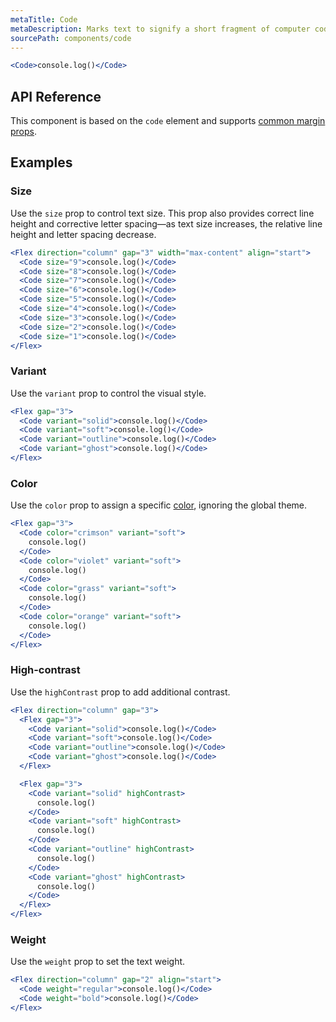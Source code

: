 ```yaml
---
metaTitle: Code
metaDescription: Marks text to signify a short fragment of computer code.
sourcePath: components/code
---
```


```jsx live=true
<Code>console.log()</Code>
```

## API Reference

This component is based on the `code` element and supports [common margin props](/themes/docs/theme/layout#margin-props).

<ThemesPropsTable name="code" />

## Examples

### Size

Use the `size` prop to control text size. This prop also provides correct line height and corrective letter spacing—as text size increases, the relative line height and letter spacing decrease.

```jsx live=true
<Flex direction="column" gap="3" width="max-content" align="start">
  <Code size="9">console.log()</Code>
  <Code size="8">console.log()</Code>
  <Code size="7">console.log()</Code>
  <Code size="6">console.log()</Code>
  <Code size="5">console.log()</Code>
  <Code size="4">console.log()</Code>
  <Code size="3">console.log()</Code>
  <Code size="2">console.log()</Code>
  <Code size="1">console.log()</Code>
</Flex>
```

### Variant

Use the `variant` prop to control the visual style.

```jsx live=true
<Flex gap="3">
  <Code variant="solid">console.log()</Code>
  <Code variant="soft">console.log()</Code>
  <Code variant="outline">console.log()</Code>
  <Code variant="ghost">console.log()</Code>
</Flex>
```

### Color

Use the `color` prop to assign a specific [color](/themes/docs/theme/color), ignoring the global theme.

```jsx live=true
<Flex gap="3">
  <Code color="crimson" variant="soft">
    console.log()
  </Code>
  <Code color="violet" variant="soft">
    console.log()
  </Code>
  <Code color="grass" variant="soft">
    console.log()
  </Code>
  <Code color="orange" variant="soft">
    console.log()
  </Code>
</Flex>
```

### High-contrast

Use the `highContrast` prop to add additional contrast.

```jsx live=true
<Flex direction="column" gap="3">
  <Flex gap="3">
    <Code variant="solid">console.log()</Code>
    <Code variant="soft">console.log()</Code>
    <Code variant="outline">console.log()</Code>
    <Code variant="ghost">console.log()</Code>
  </Flex>

  <Flex gap="3">
    <Code variant="solid" highContrast>
      console.log()
    </Code>
    <Code variant="soft" highContrast>
      console.log()
    </Code>
    <Code variant="outline" highContrast>
      console.log()
    </Code>
    <Code variant="ghost" highContrast>
      console.log()
    </Code>
  </Flex>
</Flex>
```

### Weight

Use the `weight` prop to set the text weight.

```jsx live="true"
<Flex direction="column" gap="2" align="start">
  <Code weight="regular">console.log()</Code>
  <Code weight="bold">console.log()</Code>
</Flex>
```
